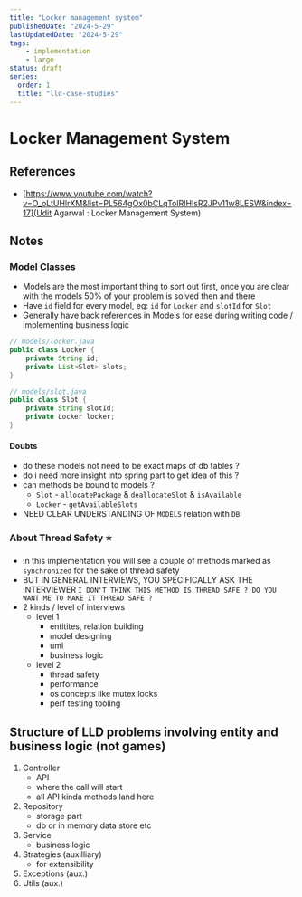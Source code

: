 ```yaml
---
title: "Locker management system"
publishedDate: "2024-5-29"
lastUpdatedDate: "2024-5-29"
tags:
    - implementation
    - large
status: draft
series:
  order: 1
  title: "lld-case-studies"
---
```


# Locker Management System

## References
- [https://www.youtube.com/watch?v=O_oLtUHlrXM&list=PL564gOx0bCLqTolRIHIsR2JPv11w8LESW&index=17](Udit Agarwal : Locker Management System)

## Notes

### Model Classes

- Models are the most important thing to sort out first, once you are clear with the models 50% of your problem is solved then and there
- Have `id` field for every model, eg: `id` for `Locker` and `slotId` for `Slot`
- Generally have back references in Models for ease during writing code / implementing business logic
```java
// models/locker.java
public class Locker {
    private String id;
    private List<Slot> slots;
}

// models/slot.java
public class Slot {
    private String slotId;
    private Locker locker;
}
```

#### Doubts
- do these models not need to be exact maps of db tables ?
- do i need more insight into spring part to get idea of this ?
- can methods be bound to models ?
  - `Slot` - `allocatePackage` & `deallocateSlot` & `isAvailable`
  - `Locker` - `getAvailableSlots`
- NEED CLEAR UNDERSTANDING OF `MODELS` relation with `DB`

### About Thread Safety ⭐
- in this implementation you will see a couple of methods marked as `synchronized` for the sake of thread safety
- BUT IN GENERAL INTERVIEWS, YOU SPECIFICALLY ASK THE INTERVIEWER `I DON'T THINK THIS METHOD IS THREAD SAFE ? DO YOU WANT ME TO MAKE IT THREAD SAFE ?`
- 2 kinds / level of interviews
  - level 1
    - entitites, relation building
    - model designing
    - uml
    - business logic
  - level 2 
    - thread safety
    - performance
    - os concepts like mutex locks
    - perf testing tooling


## Structure of LLD problems involving entity and business logic (not games)
1. Controller
    - API
    - where the call will start
    - all API kinda methods land here
2. Repository
    - storage part
    - db or in memory data store etc
3. Service
   - business logic 
4. Strategies (auxilliary)
   - for extensibility
5. Exceptions (aux.)
6. Utils (aux.)